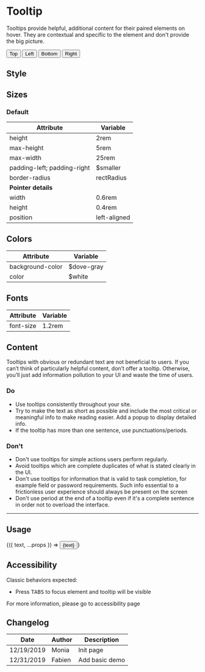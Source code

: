 
<Meta title="Components/Tooltip" component={Tooltip}/>

# Tooltip

Tooltips provide helpful, additional content for their paired elements on hover. They are contextual and specific to the element and don't provide the big picture. 

<Preview>
  <Story name="top">
		<Tooltip title="Relevant information about this basic button" placement="top" visible>
			<Button onClick={action('clicked')}>Top</Button>
		</Tooltip>
  </Story>
  <Story name="left">
		<Tooltip title="Relevant information about this basic button" placement="left">
			<Button onClick={action('clicked')}>Left</Button>
		</Tooltip>
  </Story>
  <Story name="bottom">
		<Tooltip title="Relevant information about this basic button" placement="bottom">
			<Button onClick={action('clicked')}>Bottom</Button>
		</Tooltip>
  </Story>
  <Story name="right">
		<Tooltip title="Relevant information about this basic button" placement="right">
			<Button onClick={action('clicked')}>Right</Button>
		</Tooltip>
  </Story>
</Preview>

## Style

## Sizes

### Default

| Attribute                   | Variable     |
| --------------------------- | ------------ |
| height                      | 2rem         |
| max-height                  | 5rem         |
| max-width                   | 25rem        |
| padding-left; padding-right | $smaller    |
| border-radius               | rectRadius   |
| **Pointer details**         |
| width                       | 0.6rem       |
| height                      | 0.4rem       |
| position                    | left-aligned |

## Colors

| Attribute        | Variable    |
| ---------------- | ----------- |
| background-color | $dove-gray |
| color            | $white     |

## Fonts

| Attribute | Variable |
| --------- | -------- |
| font-size | 1.2rem   |

## Content
Tooltips with obvious or redundant text are not beneficial to users. If you can’t think of particularly helpful content, don’t offer a tooltip. Otherwise, you’ll just add information pollution to your UI and waste the time of users.

### Do
- Use tooltips consistently throughout your site.
- Try to make the text as short as possible and include the most critical or meaningful info to make reading easier. Add a popup to display detailed info.
- If the tooltip has more than one sentence, use punctuations/periods.

### Don't
- Don't use tooltips for simple actions users perform regularly.
- Avoid tooltips which are complete duplicates of what is stated clearly in the UI.
- Don't use tooltips for information that is valid to task completion, for example field or password requirements. Such info essential to a frictionless user experience should always be present on the screen
- Don't use period at the end of a tooltip even if it's a complete sentence in order not to overload the interface.

<hr />

## Usage

<Preview>
  <Story
    name="usage"
    args={{
        text: 'Example'
    }}
  >
    {({ text, ...props }) => <Tooltip {...props}><Button onClick={action('clicked')}>{text}</Button></Tooltip>}
  </Story>
</Preview>

<Props story="usage" />

## Accessibility

Classic behaviors expected:

- Press <kbd>TABS</kbd> to focus element and tooltip will be visible

For more information, please go to accessibility page

## Changelog

| Date       | Author | Description    |
| ---------- | ------ | -------------- |
| 12/19/2019 | Monia  | Init page      |
| 12/31/2019 | Fabien | Add basic demo |
